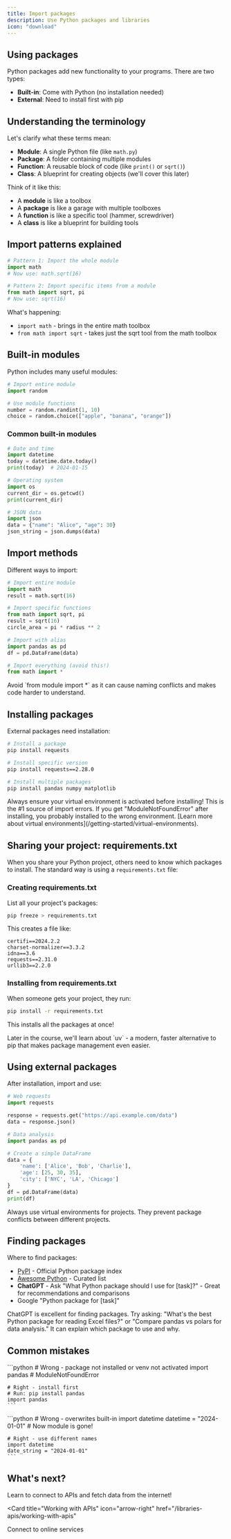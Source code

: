 ```yaml
---
title: Import packages
description: Use Python packages and libraries
icon: "download"
---
```


## Using packages

Python packages add new functionality to your programs. There are two types:
- **Built-in**: Come with Python (no installation needed)
- **External**: Need to install first with pip

## Understanding the terminology

Let's clarify what these terms mean:

- **Module**: A single Python file (like `math.py`)
- **Package**: A folder containing multiple modules
- **Function**: A reusable block of code (like `print()` or `sqrt()`)
- **Class**: A blueprint for creating objects (we'll cover this later)

Think of it like this:
- A **module** is like a toolbox
- A **package** is like a garage with multiple toolboxes
- A **function** is like a specific tool (hammer, screwdriver)
- A **class** is like a blueprint for building tools

## Import patterns explained

```python
# Pattern 1: Import the whole module
import math
# Now use: math.sqrt(16)

# Pattern 2: Import specific items from a module
from math import sqrt, pi
# Now use: sqrt(16)
```

What's happening:
- `import math` - brings in the entire math toolbox
- `from math import sqrt` - takes just the sqrt tool from the math toolbox

## Built-in modules

Python includes many useful modules:

```python
# Import entire module
import random

# Use module functions
number = random.randint(1, 10)
choice = random.choice(["apple", "banana", "orange"])
```

### Common built-in modules

```python
# Date and time
import datetime
today = datetime.date.today()
print(today)  # 2024-01-15

# Operating system
import os
current_dir = os.getcwd()
print(current_dir)

# JSON data
import json
data = {"name": "Alice", "age": 30}
json_string = json.dumps(data)
```

## Import methods

Different ways to import:

```python
# Import entire module
import math
result = math.sqrt(16)

# Import specific functions
from math import sqrt, pi
result = sqrt(16)
circle_area = pi * radius ** 2

# Import with alias
import pandas as pd
df = pd.DataFrame(data)

# Import everything (avoid this!)
from math import *
```

<Warning>
  Avoid `from module import *` as it can cause naming conflicts and makes code harder to understand.
</Warning>

## Installing packages

External packages need installation:

```bash
# Install a package
pip install requests

# Install specific version
pip install requests==2.28.0

# Install multiple packages
pip install pandas numpy matplotlib
```

<Tip>
  Always ensure your virtual environment is activated before installing! This is the #1 source of import errors. If you get "ModuleNotFoundError" after installing, you probably installed to the wrong environment. [Learn more about virtual environments](/getting-started/virtual-environments).
</Tip>

## Sharing your project: requirements.txt

When you share your Python project, others need to know which packages to install. The standard way is using a `requirements.txt` file:

### Creating requirements.txt

List all your project's packages:

```bash
pip freeze > requirements.txt
```

This creates a file like:
```
certifi==2024.2.2
charset-normalizer==3.3.2
idna==3.6
requests==2.31.0
urllib3==2.2.0
```

### Installing from requirements.txt

When someone gets your project, they run:

```bash
pip install -r requirements.txt
```

This installs all the packages at once!

<Note>
  Later in the course, we'll learn about `uv` - a modern, faster alternative to pip that makes package management even easier.
</Note>

## Using external packages

After installation, import and use:

```python
# Web requests
import requests

response = requests.get("https://api.example.com/data")
data = response.json()

# Data analysis
import pandas as pd

# Create a simple DataFrame
data = {
    'name': ['Alice', 'Bob', 'Charlie'],
    'age': [25, 30, 35],
    'city': ['NYC', 'LA', 'Chicago']
}
df = pd.DataFrame(data)
print(df)
```

<Note>
  Always use virtual environments for projects. They prevent package conflicts between different projects.
</Note>

## Finding packages

Where to find packages:
- [PyPI](https://pypi.org) - Official Python package index
- [Awesome Python](https://github.com/vinta/awesome-python) - Curated list
- **ChatGPT** - Ask "What Python package should I use for [task]?" - Great for recommendations and comparisons
- Google "Python package for [task]"

<Tip>
  ChatGPT is excellent for finding packages. Try asking: "What's the best Python package for reading Excel files?" or "Compare pandas vs polars for data analysis." It can explain which package to use and why.
</Tip>

## Common mistakes

<AccordionGroup>
  <Accordion title="Import errors">
    ```python
    # Wrong - package not installed or venv not activated
    import pandas  # ModuleNotFoundError
    
    # Right - install first
    # Run: pip install pandas
    import pandas
    ```
  </Accordion>

  <Accordion title="Name conflicts">
    ```python
    # Wrong - overwrites built-in
    import datetime
    datetime = "2024-01-01"  # Now module is gone!
    
    # Right - use different names
    import datetime
    date_string = "2024-01-01"
    ```
  </Accordion>
</AccordionGroup>

## What's next?

Learn to connect to APIs and fetch data from the internet!

<Card
  title="Working with APIs"
  icon="arrow-right"
  href="/libraries-apis/working-with-apis"
>
  Connect to online services
</Card>
